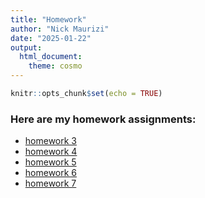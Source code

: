 ```yaml
---
title: "Homework"
author: "Nick Maurizi"
date: "2025-01-22"
output:
  html_document:
    theme: cosmo
---
```


```r
knitr::opts_chunk$set(echo = TRUE)
```

### Here are my homework assignments:


- [homework 3](homework3.html)
- [homework 4](homework4.html)
- [homework 5](homework5.html)
- [homework 6](homework6.html)
- [homework 7](homework7.html)




